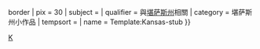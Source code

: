 {{asbox
| image     = Flag of Kansas.svg{{!}}border
| pix       = 30
| subject   = 
| qualifier = 與[[堪萨斯州]]相關
| category  = 堪萨斯州小作品
| tempsort  = 
| name      = Template:Kansas-stub
}}<noinclude>
[[Category:美國地理小作品模板|K]]
</noinclude>